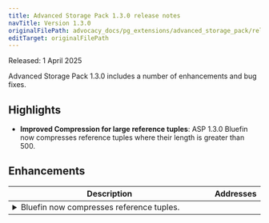 ```yaml
---
title: Advanced Storage Pack 1.3.0 release notes
navTitle: Version 1.3.0
originalFilePath: advocacy_docs/pg_extensions/advanced_storage_pack/rel_notes/src/relnote_1.3.0.yml
editTarget: originalFilePath
---
```


Released: 1 April 2025

Advanced Storage Pack 1.3.0 includes a number of enhancements and bug fixes.

## Highlights

- **Improved Compression for large reference tuples**: ASP 1.3.0 Bluefin now compresses reference tuples where their length is greater than 500.

## Enhancements

<table class="table w-100"><thead><tr><th>Description</th><th width="10%">Addresses</th></tr></thead><tbody>
<tr><td><details><summary>Bluefin now compresses reference tuples.</summary><hr/><p>Now Bluefin allows data compression of the reference tuples if their
length exceeds <code>BLUEFIN_REF_TUPLE_COMPRESSION_THRESHOLD</code> (default value
is 500), tuples that cannot be compressed are stored untouched and
can still be used as reference tuples. This compression method is
based on the LZ4 HC algorithm.</p>
<p>Under certain circumstances (multiple variable length columns, tuple size
between 1k and 2k), compressing the reference tuples using this
method increases the compression rate from 28% to 57%.</p>
<p>Sometimes, regular compression is better than delta-compression, this
case is covered by checking if the length of the new delta-compressed
tuple is larger than the size of its reference tuple (using regular
compression), then, delta-compression is replaced by regular
compression.</p>
</details></td><td></td></tr>
</tbody></table>


